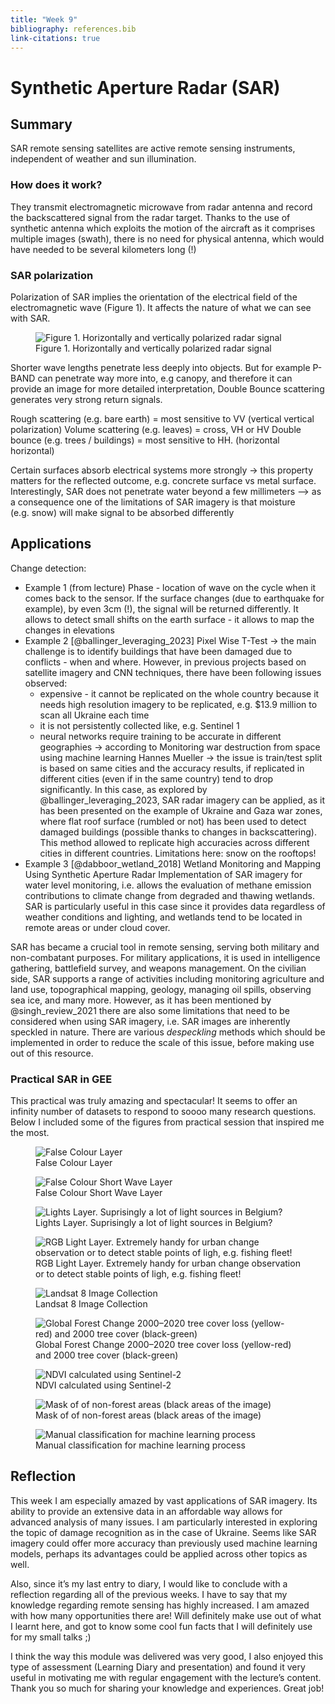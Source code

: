 ```yaml
---
title: "Week 9"
bibliography: references.bib
link-citations: true
---
```


# Synthetic Aperture Radar (SAR) {.unnumbered}

## Summary

SAR remote sensing satellites are active remote sensing instruments, independent of weather and sun illumination.

### How does it work?

They transmit electromagnetic microwave from radar antenna and record the backscattered signal from the radar target. Thanks to the use of synthetic antenna which exploits the motion of the aircraft as it comprises multiple images (swath), there is no need for physical antenna, which would have needed to be several kilometers long (!)

### SAR polarization

Polarization of SAR implies the orientation of the electrical field of the electromagnetic wave (Figure 1). It affects the nature of what we can see with SAR.

![Figure 1. Horizontally and vertically polarized radar signal](images/sar.png)

Shorter wave lengths penetrate less deeply into objects. But for example P-BAND can penetrate way more into, e.g canopy, and therefore it can provide an image for more detailed interpretation, Double Bounce scattering generates very strong return signals.

Rough scattering (e.g. bare earth) = most sensitive to VV (vertical vertical polarization) Volume scattering (e.g. leaves) = cross, VH or HV Double bounce (e.g. trees / buildings) = most sensitive to HH. (horizontal horizontal)

Certain surfaces absorb electrical systems more strongly -\> this property matters for the reflected outcome, e.g. concrete surface vs metal surface. Interestingly, SAR does not penetrate water beyond a few millimeters --\> as a consequence one of the limitations of SAR imagery is that moisture (e.g. snow) will make signal to be absorbed differently

## Applications

Change detection:

-   Example 1 (from lecture) Phase - location of wave on the cycle when it comes back to the sensor. If the surface changes (due to earthquake for example), by even 3cm (!), the signal will be returned differently. It allows to detect small shifts on the earth surface - it allows to map the changes in elevations
-   Example 2 [@ballinger_leveraging_2023] Pixel Wise T-Test -\> the main challenge is to identify buildings that have been damaged due to conflicts - when and where. However, in previous projects based on satellite imagery and CNN techniques, there have been following issues observed:
    -   expensive - it cannot be replicated on the whole country because it needs high resolution imagery to be replicated, e.g. \$13.9 million to scan all Ukraine each time
    -   it is not persistently collected like, e.g. Sentinel 1
    -   neural networks require training to be accurate in different geographies -\> according to Monitoring war destruction from space using machine learning Hannes Mueller -\> the issue is train/test split is based on same cities and the accuracy results, if replicated in different cities (even if in the same country) tend to drop significantly. In this case, as explored by @ballinger_leveraging_2023, SAR radar imagery can be applied, as it has been presented on the example of Ukraine and Gaza war zones, where flat roof surface (rumbled or not) has been used to detect damaged buildings (possible thanks to changes in backscattering). This method allowed to replicate high accuracies across different cities in different countries. Limitations here: snow on the rooftops!
-   Example 3 [@dabboor_wetland_2018] Wetland Monitoring and Mapping Using Synthetic Aperture Radar Implementation of SAR imagery for water level monitoring, i.e. allows the evaluation of methane emission contributions to climate change from degraded and thawing wetlands. SAR is particularly useful in this case since it provides data regardless of weather conditions and lighting, and wetlands tend to be located in remote areas or under cloud cover.

SAR has became a crucial tool in remote sensing, serving both military and non-combatant purposes. For military applications, it is used in intelligence gathering, battlefield survey, and weapons management. On the civilian side, SAR supports a range of activities including monitoring agriculture and land use, topographical mapping, geology, managing oil spills, observing sea ice, and many more. However, as it has been mentioned by @singh_review_2021 there are also some limitations that need to be considered when using SAR imagery, i.e. SAR images are inherently speckled in nature. There are various *despeckling* methods which should be implemented in order to reduce the scale of this issue, before making use out of this resource.

### Practical SAR in GEE

This practical was truly amazing and spectacular! It seems to offer an infinity number of datasets to respond to soooo many research questions. Below I included some of the figures from practical session that inspired me the most.

![False Colour Layer](images/gee7.png)

![False Colour Short Wave Layer](images/gee9.png)

![Lights Layer. Suprisingly a lot of light sources in Belgium?](images/gee10.png)

![RGB Light Layer. Extremely handy for urban change observation or to detect stable points of ligh, e.g. fishing fleet!](images/gee11.png)

![Landsat 8 Image Collection](images/gee12.png) 

![Global Forest Change 2000--2020 tree cover loss (yellow-red) and 2000 tree cover (black-green)](images/gee17.png)

![NDVI calculated using Sentinel-2](images/gee18.png)

![Mask of of non-forest areas (black areas of the image)](images/gee20.png)

![Manual classification for machine learning process](images/gee21.png)

## Reflection

This week I am especially amazed by vast applications of SAR imagery. Its ability to provide an extensive data in an affordable way allows for advanced analysis of many issues. I am particularly interested in exploring the topic of damage recognition as in the case of Ukraine. Seems like SAR imagery could offer more accuracy than previously used machine learning models, perhaps its advantages could be applied across other topics as well.

Also, since it's my last entry to diary, I would like to conclude with a reflection regarding all of the previous weeks. I have to say that my knowledge regarding remote sensing has highly increased. I am amazed with how many opportunities there are! Will definitely make use out of what I learnt here, and got to know some cool fun facts that I will definitely use for my small talks ;)

I think the way this module was delivered was very good, I also enjoyed this type of assessment (Learning Diary and presentation) and found it very useful in motivating me with regular engagement with the lecture's content. Thank you so much for sharing your knowledge and experiences. Great job!
